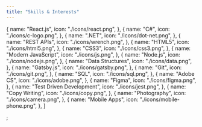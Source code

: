 ```yaml
---
title: "Skills & Interests"
---
```


  {
    name: "React.js",
    icon: "./icons/react.png",
  },
  {
    name: "C#",
    icon: "./icons/c-logo.png",
  },
  {
    name: ".NET",
    icon: "./icons/dot-net.png",
  },
  {
    name: "REST APIs",
    icon: "./icons/wrench.png",
  },
  {
    name: "HTML5",
    icon: "./icons/html5.png",
  },
  {
    name: "CSS3",
    icon: "./icons/css3.png",
  },
  {
    name: "Modern JavaScript",
    icon: "./icons/js.png",
  },
  {
    name: "Node.js",
    icon: "./icons/nodejs.png",
  },
  {
    name: "Data Structures",
    icon: "./icons/data.png",
  },
  {
    name: "Gatsby.js",
    icon: "./icons/gatsby.png",
  },
  {
    name: "Git",
    icon: "./icons/git.png",
  },
  {
    name: "SQL",
    icon: "./icons/sql.png",
  },
  {
    name: "Adobe CS",
    icon: "./icons/adobe.png",
  },
  {
    name: "Figma",
    icon: "./icons/figma.png",
  },
  {
    name: "Test Driven Development",
    icon: "./icons/jest.png",
  },
  {
    name: "Copy Writing",
    icon: "./icons/copy.png",
  },
  {
    name: "Photography",
    icon: "./icons/camera.png",
  },
  {
    name: "Mobile Apps",
    icon: "./icons/mobile-phone.png",
  },
]

;
